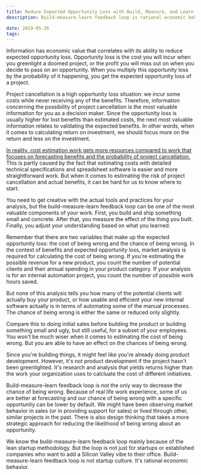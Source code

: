 ```yaml
---
title: Reduce Expected Opportunity Loss with Build, Measure, and Learn
description: Build-measure-learn feedback loop is rational economic behavior

date: 2019-05-26
tags:
---
```


Information has economic value that correlates with its ability to reduce expected opportunity loss. Opportunity loss is the cost you will incur when you greenlight a doomed project, or the profit you will miss out on when you decide to pass on an opportunity. When you multiply this opportunity loss by the probability of it happening, you get the expected opportunity loss of a project.

Project cancellation is a high opportunity loss situation: we incur some costs while never receiving any of the benefits. Therefore, information concerning the possibility of project cancellation is the most valuable information for you as a decision maker. Since the opportunity loss is usually higher for lost benefits than estimated costs, the next most valuable information relates to validating the expected benefits. In other words, when it comes to calculating return on investment, we should focus more on the return and less on the investment.

[In reality, cost estimation work gets more resources compared to work that focuses on forecasting benefits and the probability of project cancellation.](https://www.cio.com/article/2438748/the-it-measurement-inversion.html) This is partly caused by the fact that estimating costs with detailed technical specifications and spreadsheet software is easier and more straightforward work. But when it comes to estimating the risk of project cancellation and actual benefits, it can be hard for us to know where to start.

You need to get creative with the actual tools and practices for your analysis, but the build-measure-learn feedback loop can be one of the most valuable components of your work. First, you build and ship something small and concrete. After that, you measure the effect of the thing you built. Finally, you adjust your understanding based on what you learned.

Remember that there are two variables that make up the expected opportunity loss: the cost of being wrong and the chance of being wrong. In the context of benefits and expected opportunity loss, market analysis is required for calculating the cost of being wrong. If you're estimating the possible revenue for a new product, you count the number of potential clients and their annual spending in your product category. If your analysis is for an internal automation project, you count the number of possible work hours saved.

But none of this analysis tells you how many of the potential clients will actually buy your product, or how usable and efficient your new internal software actually is in terms of automating some of the manual processes. The chance of being wrong is either the same or reduced only slightly.

Compare this to doing initial sales before building the product or building something small and ugly, but still useful, for a subset of your employees. You won't be much wiser when it comes to estimating the cost of being wrong. But you are able to have an effect on the chances of being wrong.

Since you're building things, it might feel like you're already doing product development. However, it's not product development if the project hasn't been greenlighted. It's research and analysis that yields returns higher than the work your organization uses to calcluate the cost of different initiatives.

Build-measure-learn feedback loop is not the only way to decrease the chance of being wrong. Because of real life work experience, some of us are better at forecasting and our chance of being wrong with a specific opportunity can be lower by default. We might have been observing market behavior in sales (or in providing support for sales) or lived through other, similar projects in the past. There is also design thinking that takes a more strategic approach for reducing the likelihood of being wrong about an opportunity.

We know the build-measure-learn feedback loop mainly because of the lean startup methodology. But the loop is not just for startups or established companies who want to add a Silicon Valley vibe to their office. Build-measure-learn feedback loop is not startup culture. It's rational economic behavior.

